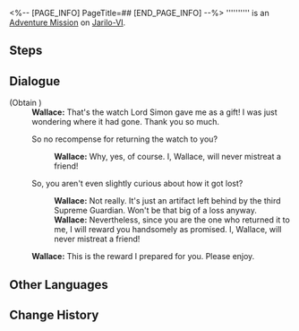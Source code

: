 <%-- [PAGE_INFO]
PageTitle=##
[END_PAGE_INFO] --%>
{{Stub|Dialogue.}}
{{Mission Infobox
|id            = 4040155
|title         = 
|image         = <!--Mission .png-->
|type          = Adventure
|event_name    = 
|chapter       = 
|requirements  = {{cx}}<!--Hidden Mission ID 4040106--> completed
|summary       = <!--official mission summary from Fate's Atlas-->
|characters    = Trailblazer; Wallace
|startLocation = [[Jarilo-VI]] - [[Administrative District]]
|world         = Jarilo-VI
|area          = Administrative District
|prev          = 
|next          = 
|rewards       = Credit*5,000
}}
'''''''''' is an [[Adventure Mission]] on [[Jarilo-VI]].

==Steps==


<!--
==Gameplay Notes==

--><!--
==Trial Character==

-->
==Dialogue==
{{Stub Dialogue}}

;(Obtain {{Item|Praise of High Morals|20|x=2}})
:'''Wallace:''' That's the watch Lord Simon gave me as a gift! I was just wondering where it had gone. Thank you so much.
:{{DIcon|Arrow}} So no recompense for returning the watch to you?
::'''Wallace:''' Why, yes, of course. I, Wallace, will never mistreat a friend!
:{{DIcon|Arrow}} So, you aren't even slightly curious about how it got lost?
::'''Wallace:''' Not really. It's just an artifact left behind by the third Supreme Guardian. Won't be that big of a loss anyway.
::'''Wallace:''' Nevertheless, since you are the one who returned it to me, I will reward you handsomely as promised. I, Wallace, will never mistreat a friend!
:'''Wallace:''' This is the reward I prepared for you. Please enjoy.
{{Dialogue End}}

==Other Languages==
{{Other Languages
|en   = 
|zhs  = 
|zht  = 
|ja   = 
|ko   = 
|es   = 
|fr   = 
|ru   = 
|th   = 
|vi   = 
|de   = 
|id   = 
|pt   = 
}}

==Change History==
{{Change History|1.0}}
